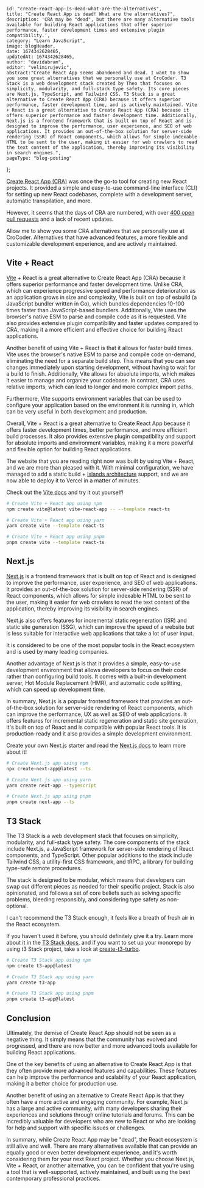 
    id: "create-react-app-is-dead-what-are-the-alternatives",
    title: "Create React App is dead! What are the alternatives?",
    description: 'CRA may be "dead", but there are many alternative tools available for building React applications that offer superior performance, faster development times and extensive plugin compatibility.',
    category: "Learn JavaScript",
    image: blogHeader,
    date: 1674342628465,
    updatedAt: 1674342628465,
    author: "davidabram",
    editor: "velimirujevic",
    abstract:"Create React App seems abandoned and dead. I want to show you some great alternatives that we personally use at CroCoder. T3 Stack is a web development stack created by Theo that focuses on simplicity, modularity, and full-stack type safety. Its core pieces are Next.js, TypeScript, and Tailwind CSS. T3 Stack is a great alternative to Create React App (CRA) because it offers superior performance, faster development time, and is actively maintained. Vite + React is a great alternative to Create React App (CRA) because it offers superior performance and faster development time. Additionally, Next.js is a frontend framework that is built on top of React and is designed to improve the performance, user experience, and SEO of web applications. It provides an out-of-the-box solution for server-side rendering (SSR) of React components, which allows for simple indexable HTML to be sent to the user, making it easier for web crawlers to read the text content of the application, thereby improving its visibility in search engines.",
    pageType: "blog-posting"
};



[Create React App (CRA)](https://github.com/facebook/create-react-app) was once the go-to tool for creating new React projects. It provided a simple and easy-to-use command-line interface (CLI) for setting up new React codebases, complete with a development server, automatic transpilation, and more. 

However, it seems that the days of CRA are numbered, with over [400 open pull requests](https://github.com/facebook/create-react-app/pulls) and a lack of recent updates. 

Allow me to show you some CRA alternatives that we personally use at CroCoder. Alternatives that have advanced features, a more flexible and customizable development experience, and are actively maintained.

<ContentTable tocData={props.toc} />


## Vite + React

[Vite](https://vitejs.dev/) + React is a great alternative to Create React App (CRA) because it offers superior performance and faster development time. Unlike CRA, which can experience progressive speed and performance deterioration as an application grows in size and complexity, Vite is built on top of esbuild (a JavaScript bundler written in Go), which bundles dependencies 10-100 times faster than JavaScript-based bundlers. Additionally, Vite uses the browser's native ESM to parse and compile code as it is requested. Vite also provides extensive plugin compatibility and faster updates compared to CRA, making it a more efficient and effective choice for building React applications.

Another benefit of using Vite + React is that it allows for faster build times. Vite uses the browser's native ESM to parse and compile code on-demand, eliminating the need for a separate build step. This means that you can see changes immediately upon starting development, without having to wait for a build to finish. Additionally, Vite allows for absolute imports, which makes it easier to manage and organize your codebase. In contrast, CRA uses relative imports, which can lead to longer and more complex import paths.

Furthermore, Vite supports environment variables that can be used to configure your application based on the environment it is running in, which can be very useful in both development and production.

Overall, Vite + React is a great alternative to Create React App because it offers faster development times, better performance, and more efficient build processes. It also provides extensive plugin compatibility and support for absolute imports and environment variables, making it a more powerful and flexible option for building React applications.

The website that you are reading right now was built by using Vite + React, and we are more than pleased with it. With minimal configuration, we have managed to add a static build + [Islands architecture](https://www.patterns.dev/posts/islands-architecture/) support, and we are now able to deploy it to Vercel in a matter of minutes. 

Check out the [Vite docs](https://vitejs.dev/guide/#scaffolding-your-first-vite-project) and try it out yourself!

```bash
# Create Vite + React app using npm
npm create vite@latest vite-react-app -- --template react-ts

# Create Vite + React app using yarn
yarn create vite --template react-ts

# Create Vite + React app using pnpm
pnpm create vite --template react-ts
```


## Next.js

[Next.js](https://nextjs.org/) is a frontend framework that is built on top of React and is designed to improve the performance, user experience, and SEO of web applications. It provides an out-of-the-box solution for server-side rendering (SSR) of React components, which allows for simple indexable HTML to be sent to the user, making it easier for web crawlers to read the text content of the application, thereby improving its visibility in search engines. 

Next.js also offers features for incremental static regeneration (ISR) and static site generation (SSG), which can improve the speed of a website but is less suitable for interactive web applications that take a lot of user input. 

It is considered to be one of the most popular tools in the React ecosystem and is used by many leading companies.

Another advantage of Next.js is that it provides a simple, easy-to-use development environment that allows developers to focus on their code rather than configuring build tools. It comes with a built-in development server, Hot Module Replacement (HMR), and automatic code splitting, which can speed up development time.

In summary, Next.js is a popular frontend framework that provides an out-of-the-box solution for server-side rendering of React components, which can improve the performance, UX as well as SEO of web applications. It offers features for incremental static regeneration and static site generation, it's built on top of React and is compatible with popular React tools. It is production-ready and it also provides a simple development environment.

Create your own Next.js starter and read the [Next.js docs](https://nextjs.org/docs/getting-started) to learn more about it!

```bash
# Create Next.js app using npm
npx create-next-app@latest --ts

# Create Next.js app using yarn
yarn create next-app --typescript

# Create Next.js app using pnpm
pnpm create next-app --ts
```

## T3 Stack 

The T3 Stack is a web development stack that focuses on simplicity, modularity, and full-stack type safety. The core components of the stack include Next.js, a JavaScript framework for server-side rendering of React components, and TypeScript. Other popular additions to the stack include Tailwind CSS, a utility-first CSS framework, and tRPC, a library for building type-safe remote procedures. 

The stack is designed to be modular, which means that developers can swap out different pieces as needed for their specific project. Stack is also opinionated, and follows a set of core beliefs such as solving specific problems, bleeding responsibly, and considering type safety as non-optional.

I can't recommend the T3 Stack enough, it feels like a breath of fresh air in the React ecosystem.

If you haven't used it before, you should definitely give it a try. Learn more about it in the [T3 Stack docs](https://t3.gg/docs/stack/introduction), and if you want to set up your monorepo by using t3 Stack project, take a look at [create-t3-turbo](https://github.com/t3-oss/create-t3-turbo).

```bash
# Create T3 Stack app using npm
npm create t3-app@latest

# Create T3 Stack app using yarn
yarn create t3-app

# Create T3 Stack app using pnpm
pnpm create t3-app@latest
```

## Conclusion

Ultimately, the demise of Create React App should not be seen as a negative thing. It simply means that the community has evolved and progressed, and there are now better and more advanced tools available for building React applications.

One of the key benefits of using an alternative to Create React App is that they often provide more advanced features and capabilities. These features can help improve the performance and scalability of your React application, making it a better choice for production use.

Another benefit of using an alternative to Create React App is that they often have a more active and engaging community. For example, Next.js has a large and active community, with many developers sharing their experiences and solutions through online tutorials and forums. This can be incredibly valuable for developers who are new to React or who are looking for help and support with specific issues or challenges.

In summary, while Create React App may be "dead", the React ecosystem is still alive and well. There are many alternatives available that can provide an equally good or even better development experience, and it's worth considering them for your next React project. Whether you choose Next.js, Vite + React, or another alternative, you can be confident that you're using a tool that is well-supported, actively maintained, and built using the best contemporary professional practices.



